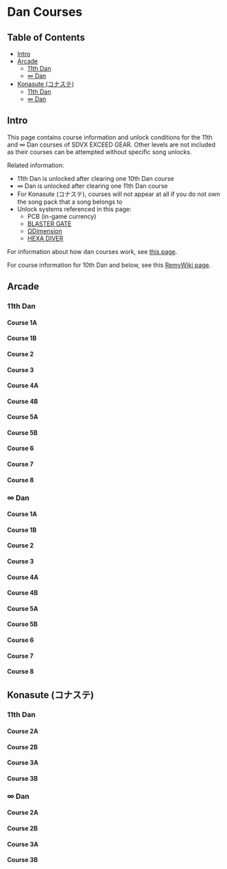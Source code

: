 
# Dan Courses

## Table of Contents
  - [Intro](#intro)
  - [Arcade](#arcade)
    - [11th Dan](#11th-dan)
    - [∞ Dan](#-dan)
  - [Konasute (コナステ)](#konasute-コナステ)
    - [11th Dan](#11th-dan-1)
    - [∞ Dan](#-dan-1)

## Intro

This page contains course information and unlock conditions for the 11th and ∞ Dan courses of SDVX EXCEED GEAR. Other levels are not included as their courses can be attempted without specific song unlocks.

Related information:
  - 11th Dan is unlocked after clearing one 10th Dan course
  - ∞ Dan is unlocked after clearing one 11th Dan course
  - For Konasute (コナステ), courses will not appear at all if you do not own the song pack that a song belongs to
  - Unlock systems referenced in this page:
    - PCB (in-game currency)
    - [BLASTER GATE](/compendium/unlocks#blaster-gate)
    - [ΩDimension](/compendium/unlocks#omega-dimension)
    - [HEXA DIVER](/compendium/unlocks#hexadiver)
  
For information about how dan courses work, see [this page](/compendium/gamemodes#skill-analyzer).

For course information for 10th Dan and below, see this [RemyWiki page](https://remywiki.com/SKILL_ANALYZER).

## Arcade

### 11th Dan
  #### Course 1A
  <Course cat="ac_11" name="01a" />

  #### Course 1B
  <Course cat="ac_11" name="01b" />

  #### Course 2
  <Course cat="ac_11" name="02" />

  #### Course 3
  <Course cat="ac_11" name="03" />

  #### Course 4A
  <Course cat="ac_11" name="04a" />

  #### Course 4B
  <Course cat="ac_11" name="04b" />

  #### Course 5A
  <Course cat="ac_11" name="05a" />

  #### Course 5B
  <Course cat="ac_11" name="05b" />

  #### Course 6
  <Course cat="ac_11" name="06" />

  #### Course 7
  <Course cat="ac_11" name="07" />

  #### Course 8
  <Course cat="ac_11" name="08" />

### ∞ Dan
  #### Course 1A
  <Course cat="ac_inf" name="01a" />

  #### Course 1B
  <Course cat="ac_inf" name="01b" />

  #### Course 2
  <Course cat="ac_inf" name="02" />

  #### Course 3
  <Course cat="ac_inf" name="03" />

  #### Course 4A
  <Course cat="ac_inf" name="04a" />

  #### Course 4B
  <Course cat="ac_inf" name="04b" />

  #### Course 5A
  <Course cat="ac_inf" name="05a" />

  #### Course 5B
  <Course cat="ac_inf" name="05b" />

  #### Course 6
  <Course cat="ac_inf" name="06" />

  #### Course 7
  <Course cat="ac_inf" name="07" />

  #### Course 8
  <Course cat="ac_inf" name="08" />

## Konasute (コナステ)

### 11th Dan
  #### Course 2A
  <Course cat="eac_11" name="02a" />

  #### Course 2B
  <Course cat="eac_11" name="02b" />

  #### Course 3A
  <Course cat="eac_11" name="03a" />

  #### Course 3B
  <Course cat="eac_11" name="03b" />

### ∞ Dan
  #### Course 2A
  <Course cat="eac_inf" name="02a" />

  #### Course 2B
  <Course cat="eac_inf" name="02b" />

  #### Course 3A
  <Course cat="eac_inf" name="03a" />

  #### Course 3B
  <Course cat="eac_inf" name="03b" />
